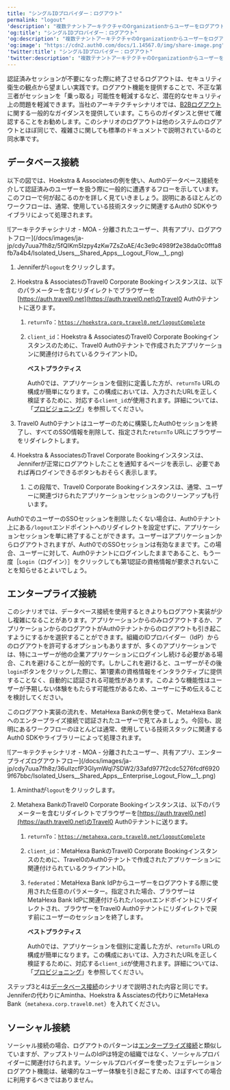 ```yaml
---
title: "シングルIDプロバイダー：ログアウト"
permalink: "logout"
'description': "複数テナントアーキテクチャのOrganizationからユーザーをログアウトすることについて説明します。"
'og:title': "シングルIDプロバイダー：ログアウト"
'og:description': "複数テナントアーキテクチャのOrganizationからユーザーをログアウトすることについて説明します。"
'og:image': "https://cdn2.auth0.com/docs/1.14567.0/img/share-image.png"
'twitter:title': "シングルIDプロバイダー：ログアウト"
'twitter:description': "複数テナントアーキテクチャのOrganizationからユーザーをログアウトすることについて説明します。"
---
```


認証済みセッションが不要になった際に終了させるログアウトは、セキュリティ衛生の観点から望ましい実践です。ログアウト機能を提供することで、不正な第三者がセッションを「乗っ取る」可能性を軽減するなど、潜在的なセキュリティ上の問題を軽減できます。当社のアーキテクチャシナリオでは、[B2Bログアウト](/docs/ja-jp/get-started/architecture-scenarios/business-to-business/logout)に関する一般的なガイダンスを提供しています。こちらのガイダンスと併せて確認することをお勧めします。このシナリオのログアウトは他のシステムのログアウトとほぼ同じで、複雑さに関しても標準のドキュメントで説明されているのと同水準です。

## データベース接続

以下の図では、Hoekstra & Associatesの例を使い、Auth0データベース接続を介して認証済みのユーザーを扱う際に一般的に遭遇するフローを示しています。このフローで何が起こるのかを詳しく見ていきましょう。説明にあるほとんどのワークフローは、通常、使用している技術スタックに関連するAuth0 SDKやライブラリによって処理されます。

<Frame>![アーキテクチャシナリオ - MOA - 分離されたユーザー、共有アプリ、ログアウトフロー](/docs/images/ja-jp/cdy7uua7fh8z/5fQIKm5Izpy4zKw7ZsZoAE/4c3e9c4989f2e38da0c0fffa8fb7a4b4/Isolated_Users__Shared_Apps__Logout_Flow__1_.png)</Frame>

1. Jenniferが`logout`をクリックします。
2. Hoekstra & AssociatesのTravel0 Corporate Bookingインスタンスは、以下のパラメーターを含むリダイレクトでブラウザーを[https://auth.travel0.net](https://auth.travel0.net)のTravel0 Auth0テナントに送ります。

   1. `returnTo`：[`https://hoekstra.corp.travel0.net/logoutComplete`](https://hoekstra.corp.travel0.net/logoutComplete)
   2. `client_id`：Hoekstra & AssociatesのTravel0 Corporate Bookingインスタンスのために、Travel0 Auth0テナントで作成されたアプリケーションに関連付けられているクライアントID。

      <Callout icon="file-lines" color="#0EA5E9" iconType="regular">

      **ベストプラクティス**

      Auth0では、アプリケーションを個別に定義した方が、`returnTo` URLの構成が簡単になります。この構成においては、入力されたURLを正しく検証するために、対応する`client_id`が使用されます。詳細については、「[プロビジョニング](/docs/ja-jp/get-started/architecture-scenarios/multiple-organization-architecture/single-identity-provider-organizations/provisioning)」を参照してください。

      </Callout>

3. Travel0 Auth0テナントはユーザーのために構築したAuth0セッションを終了し、すべてのSSO情報を削除して、指定された`returnTo` URLにブラウザーをリダイレクトします。
4. Hoekstra & AssociatesのTravel Corporate Bookingインスタンスは、Jenniferが正常にログアウトしたことを通知するページを表示し、必要であれば再ログインできるボタンもおそらく表示します。

   1. この段階で、Travel0 Corporate Bookingインスタンスは、通常、ユーザーに関連づけられたアプリケーションセッションのクリーンアップも行います。

<Callout icon="file-lines" color="#0EA5E9" iconType="regular">

Auth0でのユーザーのSSOセッションを削除したくない場合は、Auth0テナント上にある`/logout`エンドポイントへのリダイレクトを設定せずに、アプリケーションセッションを単に終了することができます。ユーザーはアプリケーションからログアウトされますが、Auth0でのSSOセッションは有効なままです。この場合、ユーザーに対して、Auth0テナントにログインしたままであること、もう一度［`Login`（ログイン）］をクリックしても第1認証の資格情報が要求されないことを知らせるとよいでしょう。

</Callout>

## エンタープライズ接続

このシナリオでは、データベース接続を使用するときよりもログアウト実装が少し複雑になることがあります。アプリケーションからのみログアウトするか、アプリケーションからのログアウトがAuth0テナントからのログアウトも引き起こすようにするかを選択することができます。組織のIDプロバイダー（<Tooltip data-tooltip-id="react-containers-DefinitionTooltip-2" href="/docs/ja-jp/glossary?term=idp" tip="IDプロバイダー（IdP）: デジタルIDを保存および管理するサービス。" cta="用語集の表示">IdP</Tooltip>）からのログアウトを許可するオプションもありますが、多くのアプリケーションでは、特にユーザーが他の企業アプリケーションにログインし続ける必要がある場合、これを避けることが一般的です。しかしこれを避けると、ユーザーがその後`login`ボタンをクリックした際に、第1要素の資格情報をインタラクティブに提供することなく、自動的に認証される可能性があります。このような機能性はユーザーが予期しない体験をもたらす可能性があるため、ユーザーに予め伝えることを検討してください。

このログアウト実装の流れを、MetaHexa Bankの例を使って、MetaHexa Bankへのエンタープライズ接続で認証されたユーザーで見てみましょう。今回も、説明にあるワークフローのほとんどは通常、使用している技術スタックに関連するAuth0 SDKやライブラリーによって処理されます。

<Frame>![アーキテクチャシナリオ - MOA - 分離されたユーザー、共有アプリ、エンタープライズログアウトフロー](/docs/images/ja-jp/cdy7uua7fh8z/36ulIzcfP3GIymWql7SDW2/33afd977f2cdc5276fcdf69209f67bbc/Isolated_Users__Shared_Apps__Enterprise_Logout_Flow__1_.png)</Frame>

1. Aminthaが`logout`をクリックします。
2. Metahexa BankのTravel0 Corporate Bookingインスタンスは、以下のパラメーターを含むリダイレクトでブラウザーを[https://auth.travel0.net](https://auth.travel0.net)のTravel0 Auth0テナントに送ります。

   1. `returnTo`：[`https://metahexa.corp.travel0.net/logoutComplete`](https://metahexa.corp.travel0.net/logoutComplete)
   2. `client_id`：MetaHexa BankのTravel0 Corporate Bookingインスタンスのために、Travel0のAuth0テナントで作成されたアプリケーションに関連付けられているクライアントID。
   3. `federated`：MetaHexa Bank IdPからユーザーをログアウトする際に使用された任意のパラメーター。指定された場合、ブラウザーはMetaHexa Bank IdPに関連付けられた`/logout`エンドポイントにリダイレクトされ、ブラウザーをTravel0 Auth0テナントにリダイレクトで戻す前にユーザーのセッションを終了します。

      <Callout icon="file-lines" color="#0EA5E9" iconType="regular">

      **ベストプラクティス**

      Auth0では、アプリケーションを個別に定義した方が、`returnTo` URLの構成が簡単になります。この構成においては、入力されたURLを正しく検証するために、対応する`client_id`が使用されます。詳細については、「[プロビジョニング](/docs/ja-jp/get-started/architecture-scenarios/multiple-organization-architecture/single-identity-provider-organizations/provisioning)」を参照してください。

      </Callout>

ステップ3と4は[データベース接続](#database-connection)のシナリオで説明された内容と同じです。Jenniferの代わりにAmintha、Hoekstra & Assciatesの代わりにMetaHexa Bank（`metahexa.corp.travel0.net`）を入れてください。

## ソーシャル接続

ソーシャル接続の場合、ログアウトのパターンは[エンタープライズ接続](#enterprise-connection)と類似していますが、アップストリームのIdPは特定の組織ではなく、ソーシャルプロバイダーに関連付けられます。ソーシャルプロバイダーを使ったフェデレーションログアウト機能は、破壊的なユーザー体験を引き起こすため、ほぼすべての場合に利用するべきではありません。